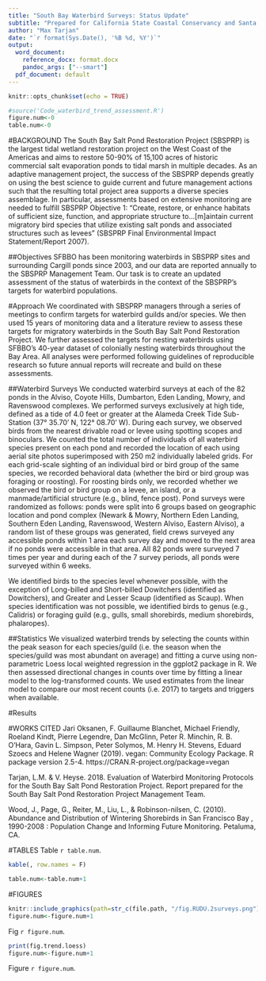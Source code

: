 ```yaml
---
title: "South Bay Waterbird Surveys: Status Update"
subtitle: "Prepared for California State Coastal Conservancy and Santa Clara Valley Water District"
author: "Max Tarjan"
date: "`r format(Sys.Date(), '%B %d, %Y')`"
output: 
  word_document:
    reference_docx: format.docx
    pandoc_args: ["--smart"]
  pdf_document: default
---
```


```r
knitr::opts_chunk$set(echo = TRUE)
```

```r
#source('Code_waterbird_trend_assessment.R')
figure.num<-0
table.num<-0
```

#BACKGROUND
The South Bay Salt Pond Restoration Project (SBSPRP) is the largest tidal wetland restoration project on the West Coast of the Americas and aims to restore 50-90% of 15,100 acres of historic commercial salt evaporation ponds to tidal marsh in multiple decades. As an adaptive management project, the success of the SBSPRP depends greatly on using the best science to guide current and future management actions such that the resulting total project area supports a diverse species assemblage. In particular, assessments based on extensive monitoring are needed to fulfill SBSPRP Objective 1: “Create, restore, or enhance habitats of sufficient size, function, and appropriate structure to…[m]aintain current migratory bird species that utilize existing salt ponds and associated structures such as levees” (SBSPRP Final Environmental Impact Statement/Report 2007).

##Objectives
SFBBO has been monitoring waterbirds in SBSPRP sites and surrounding Cargill ponds since 2003, and our data are reported annually to the SBSPRP Management Team. Our task is to create an updated assessment of the status of waterbirds in the context of the SBSPRP’s targets for waterbird populations. 

#Approach
We coordinated with SBSPRP managers through a series of meetings to confirm targets for waterbird guilds and/or species. We then used 15 years of monitoring data and a literature review to assess these targets for migratory waterbirds in the South Bay Salt Pond Restoration Project. We further assessed the targets for nesting waterbirds using SFBBO’s 40-year dataset of colonially nesting waterbirds throughout the Bay Area. All analyses were performed following guidelines of reproducible research so future annual reports will recreate and build on these assessments.

##Waterbird Surveys
We conducted waterbird surveys at each of the 82 ponds in the Alviso, Coyote Hills, Dumbarton, Eden Landing, Mowry, and Ravenswood complexes. We performed surveys exclusively at high tide, defined as a tide of 4.0 feet or greater at the Alameda Creek Tide Sub-Station (37° 35.70' N, 122° 08.70' W). During each survey, we observed birds from the nearest drivable road or levee using spotting scopes and binoculars. We counted the total number of individuals of all waterbird species present on each pond and recorded the location of each using aerial site photos superimposed with 250 m2 individually labeled grids. For each grid-scale sighting of an individual bird or bird group of the same species, we recorded behavioral data (whether the bird or bird group was foraging or roosting). For roosting birds only, we recorded whether we observed the bird or bird group on a levee, an island, or a manmade/artificial structure (e.g., blind, fence post).  Pond surveys were randomized as follows: ponds were split into 6 groups based on geographic location and pond complex (Newark & Mowry, Northern Eden Landing, Southern Eden Landing, Ravenswood, Western Alviso, Eastern Alviso), a random list of these groups was generated, field crews surveyed any accessible ponds within 1 area each survey day and moved to the next area if no ponds were accessible in that area. All 82 ponds were surveyed 7 times per year and during each of the 7 survey periods, all ponds were surveyed within 6 weeks.

We identified birds to the species level whenever possible, with the exception of Long-billed and Short-billed Dowitchers (identified as Dowitchers), and Greater and Lesser Scaup (identified as Scaup). When species identification was not possible, we identified birds to genus (e.g., Calidris) or foraging guild (e.g., gulls, small shorebirds, medium shorebirds, phalaropes).

##Statistics
We visualized waterbird trends by selecting the counts within the peak season for each species/guild (i.e. the season when the species/guild was most abundant on average) and fitting a curve using non-parametric Loess local weighted regression in the ggplot2 package in R. We then assessed directional changes in counts over time by fitting a linear model to the log-transformed counts. We used estimates from the linear model to compare our most recent counts (i.e. 2017) to targets and triggers when available.

#Results


#WORKS CITED
Jari Oksanen, F. Guillaume Blanchet, Michael Friendly, Roeland Kindt, Pierre Legendre, Dan McGlinn, Peter R. Minchin, R. B. O'Hara, Gavin L. Simpson, Peter Solymos, M. Henry H. Stevens, Eduard Szoecs and Helene Wagner (2019). vegan: Community Ecology Package. R package version 2.5-4. https://CRAN.R-project.org/package=vegan

Tarjan, L.M. & V. Heyse. 2018. Evaluation of Waterbird Monitoring Protocols for the South Bay Salt Pond Restoration Project. Report prepared for the South Bay Salt Pond Restoration Project Management Team.

Wood, J., Page, G., Reiter, M., Liu, L., & Robinson-nilsen, C. (2010). Abundance and Distribution of Wintering Shorebirds in San Francisco Bay , 1990-2008 : Population Change and Informing Future Monitoring. Petaluma, CA.

#TABLES
Table `r table.num`.
```r
kable(, row.names = F)

table.num<-table.num+1
```

#FIGURES
```r
knitr::include_graphics(path=str_c(file.path, "/fig.RUDU.2surveys.png"))
figure.num<-figure.num+1
```
Fig `r figure.num`. 


```r
print(fig.trend.loess)
figure.num<-figure.num+1
```
Figure `r figure.num`. 
